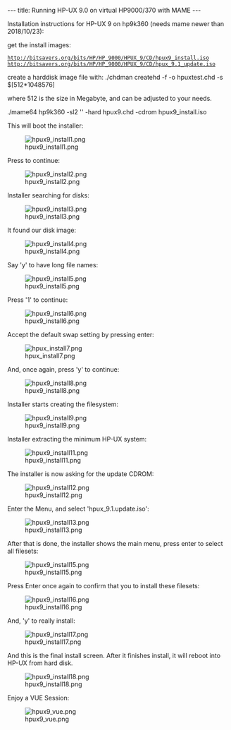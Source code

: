 ---
title: Running HP-UX 9.0 on virtual HP9000/370 with MAME
---

Installation instructions for HP-UX 9 on hp9k360 (needs mame newer than 2018/10/23):

get the install images:


 http://bitsavers.org/bits/HP/HP_9000/HPUX_9/CD/hpux9_install.iso
 http://bitsavers.org/bits/HP/HP_9000/HPUX_9/CD/hpux_9.1_update.iso

create a harddisk image file with:
./chdman createhd -f -o hpuxtest.chd -s $[512*1048576]

where 512 is the size in Megabyte, and can be adjusted to your needs.

./mame64 hp9k360 -sl2 '' -hard hpux9.chd -cdrom hpux9_install.iso

This will boot the installer:

[[File:hpux9_install1.png]]

Press <Enter> to continue:

[[File:hpux9_install2.png]]

Installer searching for disks:

[[File:hpux9_install3.png]]

It found our disk image:

[[File:hpux9_install4.png]]

Say 'y' to have long file names:

[[File:hpux9_install5.png]]

Press '1' to continue:

[[File:hpux9_install6.png]]

Accept the default swap setting by pressing enter:

[[File:hpux_install7.png]]

And, once again, press 'y' to continue:

[[File:hpux9_install8.png]]

Installer starts creating the filesystem:

[[File:hpux9_install9.png]]

Installer extracting the minimum HP-UX system:

[[File:hpux9_install11.png]]

The installer is now asking for the update CDROM:

[[File:hpux9_install12.png]]

Enter the Menu, and select 'hpux_9.1.update.iso':

[[File:hpux9_install13.png]]

After that is done, the installer shows the main menu, press enter to select all filesets:

[[File:hpux9_install15.png]]

Press Enter once again to confirm that you to install these filesets:

[[File:hpux9_install16.png]]

And, 'y' to really install:

[[File:hpux9_install17.png]]

And this is the final install screen. After it finishes install, it will reboot into HP-UX from hard disk.

[[File:hpux9_install18.png]]

Enjoy a VUE Session:

[[File:hpux9_vue.png]]